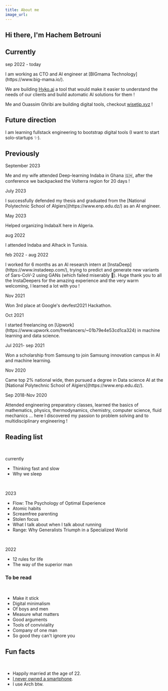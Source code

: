 ```yaml
---
title: About me
image_url:
---
```


## Hi there, I'm Hachem Betrouni

## Currently

<p className="text-sm">sep 2022 - today </p>I am working as CTO and AI engineer
at [BIGmama Technology](https://www.big-mama.io/).

We are building [Hyko.ai](https://www.hyko.ai/) a tool that would make it easier to understand
the needs of our clients and build automatic AI solutions for them !

Me and Ouassim Ghribi are building digital tools, checkout [wisetip.xyz](https://beta.wisetip.xyz/) !

## Future direction

I am learning fullstack engineering to bootstrap digital tools (I want to start solo-startups ✨).

## Previously

<p className="text-sm">September 2023</p> Me and my wife attended Deep-learning Indaba
in Ghana 🇬🇭, after the conference we backpacked the Volterra region for 20 days !

<p className="text-sm">July 2023</p>I successfully defended my thesis and
graduated from the [National Polytechnic School of
Algiers](https://www.enp.edu.dz/) as an AI engineer.

<p className="text-sm">May 2023</p>
Helped organizing IndabaX here in Algeria.

<p className="text-sm">aug 2022</p>I attended Indaba and AIhack in Tunisia.

<p className="text-sm">feb 2022 - aug 2022</p>I worked for 6 months as an AI
research intern at [InstaDeep](https://www.instadeep.com/), trying to predict
and generate new variants of Sars-CoV-2 using GANs (which failed miserably 🥹).
Huge thank you to all the InstaDeepers for the amazing experience and the very
warm welcoming, I learned a lot with you !

<p className="text-sm">Nov 2021</p>
Won 3rd place at Google's devfest2021 Hackathon.

<p className="text-sm">Oct 2021</p>I started freelancing on
[Upwork](https://www.upwork.com/freelancers/~01b79e4e53cd1ca324) in machine
learning and data science.

<p className="text-sm">Jul 2021- sep 2021</p>Won a scholarship from Samsung to
join Samsung innovation campus in AI and machine learning.

<p className="text-sm">Nov 2020</p> Came top 2% national wide, then pursued a degree
in Data science AI at the [National Polytechnic School of Algiers](https://www.enp.edu.dz/).

<p className="text-sm">Sep 2018-Nov 2020</p> Attended engineering preparatory classes,
learned the basics of mathematics, physics, thermodynamics, chemistry, computer science,
fluid mechanics ... here I discovered my passion to problem solving and to multidisciplinary
engineering !

## Reading list

<br />
<p className="text-md">currently</p>

- Thinking fast and slow
- Why we sleep

<br />

<p className="text-md">2023</p>

- Flow: The Psychology of Optimal Experience
- Atomic habits
- Screamfree parenting
- Stolen focus
- What I talk about when I talk about running
- Range: Why Generalists Triumph in a Specialized World

<br />
<p className="text-md">2022</p>

- 12 rules for life
- The way of the superior man

### To be read

<br />

- Make it stick
- Digital minimalism
- Of boys and men
- Measure what matters
- Good arguments
- Tools of conviviality
- Company of one man
- So good they can't ignore you

## Fun facts

<br />

- Happily married at the age of 22.
- [I never owned a smartphone](/content/smartphone).
- I use Arch btw.

